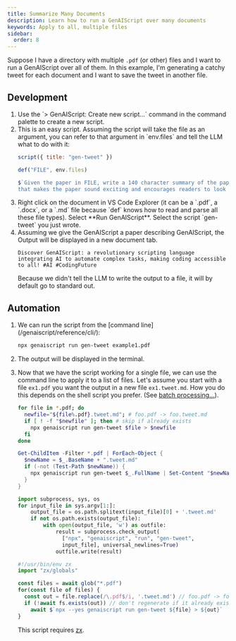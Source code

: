 ```yaml
---
title: Summarize Many Documents
description: Learn how to run a GenAIScript over many documents
keywords: Apply to all, multiple files
sidebar:
  order: 8
---
```


Suppose I have a directory with multiple `.pdf` (or other) files and I want to run a GenAIScript over all of them.
In this example, I'm generating a catchy tweet for each document and I want to save the tweet in another file.

## Development

<Steps>
<ol>
<li>
Use the `> GenAIScript: Create new script...` command in the command palette to create a new script.
</li><li>
This is an easy script.  Assuming the script will take the file as an argument, 
you can refer to that argument in `env.files` and tell the LLM what to do with it:

```js title="gen-tweet.genai.js"
script({ title: "gen-tweet" })

def("FILE", env.files)

$`Given the paper in FILE, write a 140 character summary of the paper 
that makes the paper sound exciting and encourages readers to look at it.`      
```

</li><li>
Right click on the document in VS Code Explorer (it can be a `.pdf`, a `.docx`, or a `.md` file 
because `def` knows how to read and parse all these file types).
Select **Run GenAIScript**. Select the script `gen-tweet` you just wrote.
</li><li>
Assuming we give the GenAIScript a paper describing GenAIScript, the Output will be displayed in a new document tab.

```plaintext wrap
Discover GenAIScript: a revolutionary scripting language integrating AI to automate complex tasks, making coding accessible to all! #AI #CodingFuture
```

Because we didn't tell the LLM to write the output to a file, it will by default go to standard out. 
</li>
</ol>

</Steps>

## Automation

<Steps>
<ol>
<li>
We can run the script from the [command line](/genaiscript/reference/cli/):

```sh wrap
npx genaiscript run gen-tweet example1.pdf
```

</li><li>
The output will be displayed in the terminal.
</li><li>

Now that we have the script working for a single file, we can use the command line to apply it to a list of 
files.  Let's assume you start with a file `ex1.pdf` you want the output in a new file `ex1.tweet.md`.
How you do this depends on the shell script you prefer. (See [batch processing...](/genaiscript/reference/cli/batch)).

<Tabs>
  <TabItem label="bash">

```bash wrap frame="none"
for file in *.pdf; do 
  newfile="${file%.pdf}.tweet.md"; # foo.pdf -> foo.tweet.md
  if [ ! -f "$newfile" ]; then # skip if already exists
    npx genaiscript run gen-tweet $file > $newfile
  fi
done
```

</TabItem>
<TabItem label="PowerShell">

```powershell wrap frame="none"
Get-ChildItem -Filter *.pdf | ForEach-Object {
  $newName = $_.BaseName + ".tweet.md"
  if (-not (Test-Path $newName)) {
    npx genaiscript run gen-tweet $_.FullName | Set-Content "$newName"  
  }
}
```
</TabItem>
<TabItem label="Python (on Windows)">

```python wrap frame="none"
import subprocess, sys, os
for input_file in sys.argv[1:]:
    output_file = os.path.splitext(input_file)[0] + '.tweet.md'
    if not os.path.exists(output_file):
        with open(output_file, 'w') as outfile:
            result = subprocess.check_output(
              ["npx", "genaiscript", "run", "gen-tweet", 
              input_file], universal_newlines=True)
            outfile.write(result)
```
</TabItem>

<TabItem label="JavaScript (node.js)">

```js wrap frame="none"
#!/usr/bin/env zx
import "zx/globals"

const files = await glob("*.pdf")
for(const file of files) {
  const out = file.replace(/\.pdf$/i, '.tweet.md') // foo.pdf -> foo.tweet.md
  if (!await fs.exists(out)) // don't regenerate if it already exists
    await $`npx --yes genaiscript run gen-tweet ${file} > ${out}`
}
```
This script requires [zx](https://github.com/google/zx).

</TabItem>

</Tabs>
</li>
</ol>
</Steps>
